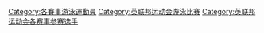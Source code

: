 [[Category:各賽事游泳運動員|Category:各賽事游泳運動員]]
[[Category:英联邦运动会游泳比赛|Category:英联邦运动会游泳比赛]]
[[Category:英联邦运动会各赛事参赛选手|Category:英联邦运动会各赛事参赛选手]]